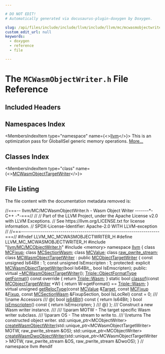 ```yaml
---

# DO NOT EDIT!
# Automatically generated via docusaurus-plugin-doxygen by Doxygen.

slug: /api/files/include/include/llvm/include/llvm/mc/mcwasmobjectwriter-h
custom_edit_url: null
keywords:
  - doxygen
  - reference
  - file

---
```





# The `MCWasmObjectWriter.h` File Reference

<DoxygenPage pluginConfig={pluginConfig}>



## Included Headers

<IncludesList>
<IncludesListItem
  filePath="llvm/MC/MCObjectWriter.h"
  permalink="/docs/api/files/include/include/llvm/include/llvm/mc/mcobjectwriter-h"
  isLocal="true" />
<IncludesListItem
  filePath="memory"
  permalink=""
  isLocal="false" />
</IncludesList>

## Namespaces Index

<MembersIndex>

<MembersIndexItem
  type="namespace"
  name={<><a href="/docs/api/namespaces/llvm">llvm</a></>}>
This is an optimization pass for GlobalISel generic memory operations. <a href="/docs/api/namespaces/llvm/#details">More...</a>
</MembersIndexItem>

</MembersIndex>

## Classes Index

<MembersIndex>

<MembersIndexItem
  type="class"
  name={<><a href="/docs/api/classes/llvm/mcwasmobjecttargetwriter">MCWasmObjectTargetWriter</a></>}>
</MembersIndexItem>

</MembersIndex>


## File Listing

The file content with the documentation metadata removed is:

<ProgramListing>

<Link id="l00001" /><CodeLine lineNumber="1"><span class="doxyHighlightComment">//===-- llvm/MC/MCWasmObjectWriter.h - Wasm Object Writer -------&#42;- C++ -&#42;-===//</span></CodeLine>
<Link id="l00002" /><CodeLine lineNumber="2"><span class="doxyHighlightComment">//</span></CodeLine>
<Link id="l00003" /><CodeLine lineNumber="3"><span class="doxyHighlightComment">// Part of the LLVM Project, under the Apache License v2.0 with LLVM Exceptions.</span></CodeLine>
<Link id="l00004" /><CodeLine lineNumber="4"><span class="doxyHighlightComment">// See https://llvm.org/LICENSE.txt for license information.</span></CodeLine>
<Link id="l00005" /><CodeLine lineNumber="5"><span class="doxyHighlightComment">// SPDX-License-Identifier: Apache-2.0 WITH LLVM-exception</span></CodeLine>
<Link id="l00006" /><CodeLine lineNumber="6"><span class="doxyHighlightComment">//</span></CodeLine>
<Link id="l00007" /><CodeLine lineNumber="7"><span class="doxyHighlightComment">//===----------------------------------------------------------------------===//</span></CodeLine>
<Link id="l00008" /><CodeLine lineNumber="8"></CodeLine>
<Link id="l00009" /><CodeLine lineNumber="9"><span class="doxyHighlightPreprocessor">#ifndef LLVM&#95;MC&#95;MCWASMOBJECTWRITER&#95;H</span></CodeLine>
<Link id="l00010" /><CodeLine lineNumber="10"><span class="doxyHighlightPreprocessor">#define LLVM&#95;MC&#95;MCWASMOBJECTWRITER&#95;H</span></CodeLine>
<Link id="l00011" /><CodeLine lineNumber="11"></CodeLine>
<Link id="l00012" /><CodeLine lineNumber="12"><span class="doxyHighlightPreprocessor">#include &quot;<a href="/docs/api/files/include/include/llvm/include/llvm/mc/mcobjectwriter-h">llvm/MC/MCObjectWriter.h</a>&quot;</span></CodeLine>
<Link id="l00013" /><CodeLine lineNumber="13"><span class="doxyHighlightPreprocessor">#include &lt;memory&gt;</span></CodeLine>
<Link id="l00014" /><CodeLine lineNumber="14"></CodeLine>
<Link id="l00015" /><CodeLine lineNumber="15"><span class="doxyHighlightKeyword">namespace </span><span class="doxyHighlight"><a href="/docs/api/namespaces/llvm">llvm</a> &#123;</span></CodeLine>
<Link id="l00016" /><CodeLine lineNumber="16"></CodeLine>
<Link id="l00017" /><CodeLine lineNumber="17"><span class="doxyHighlightKeyword">class </span><span class="doxyHighlight"><a href="/docs/api/classes/llvm/mcfixup">MCFixup</a>;</span></CodeLine>
<Link id="l00018" /><CodeLine lineNumber="18"><span class="doxyHighlightKeyword">class </span><span class="doxyHighlight"><a href="/docs/api/classes/llvm/mcsectionwasm">MCSectionWasm</a>;</span></CodeLine>
<Link id="l00019" /><CodeLine lineNumber="19"><span class="doxyHighlightKeyword">class </span><span class="doxyHighlight"><a href="/docs/api/classes/llvm/mcvalue">MCValue</a>;</span></CodeLine>
<Link id="l00020" /><CodeLine lineNumber="20"><span class="doxyHighlightKeyword">class </span><span class="doxyHighlight"><a href="/docs/api/classes/llvm/raw-pwrite-stream">raw&#95;pwrite&#95;stream</a>;</span></CodeLine>
<Link id="l00021" /><CodeLine lineNumber="21"></CodeLine>
<Link id="l00022" /><CodeLine lineNumber="22" lineLink="/docs/api/classes/llvm/mcwasmobjecttargetwriter"><span class="doxyHighlightKeyword">class </span><span class="doxyHighlight"><a href="/docs/api/classes/llvm/mcwasmobjecttargetwriter/#ac1f8f37b6ecbee31e9a71c1575d08321">MCWasmObjectTargetWriter</a> : </span><span class="doxyHighlightKeyword">public</span><span class="doxyHighlight"> <a href="/docs/api/classes/llvm/mcobjecttargetwriter">MCObjectTargetWriter</a> &#123;</span></CodeLine>
<Link id="l00023" /><CodeLine lineNumber="23"><span class="doxyHighlight">  </span><span class="doxyHighlightKeyword">const</span><span class="doxyHighlight"> </span><span class="doxyHighlightKeywordType">unsigned</span><span class="doxyHighlight"> Is64Bit : 1;</span></CodeLine>
<Link id="l00024" /><CodeLine lineNumber="24"><span class="doxyHighlight">  </span><span class="doxyHighlightKeyword">const</span><span class="doxyHighlight"> </span><span class="doxyHighlightKeywordType">unsigned</span><span class="doxyHighlight"> IsEmscripten : 1;</span></CodeLine>
<Link id="l00025" /><CodeLine lineNumber="25"></CodeLine>
<Link id="l00026" /><CodeLine lineNumber="26"><span class="doxyHighlightKeyword">protected</span><span class="doxyHighlight">:</span></CodeLine>
<Link id="l00027" /><CodeLine lineNumber="27"><span class="doxyHighlight">  </span><span class="doxyHighlightKeyword">explicit</span><span class="doxyHighlight"> <a href="/docs/api/classes/llvm/mcwasmobjecttargetwriter/#ac1f8f37b6ecbee31e9a71c1575d08321">MCWasmObjectTargetWriter</a>(</span><span class="doxyHighlightKeywordType">bool</span><span class="doxyHighlight"> Is64Bit&#95;, </span><span class="doxyHighlightKeywordType">bool</span><span class="doxyHighlight"> IsEmscripten);</span></CodeLine>
<Link id="l00028" /><CodeLine lineNumber="28"></CodeLine>
<Link id="l00029" /><CodeLine lineNumber="29"><span class="doxyHighlightKeyword">public</span><span class="doxyHighlight">:</span></CodeLine>
<Link id="l00030" /><CodeLine lineNumber="30" lineLink="/docs/api/classes/llvm/mcwasmobjecttargetwriter/#ac237e2a1e4b9070726a2885e5446b418"><span class="doxyHighlight">  </span><span class="doxyHighlightKeyword">virtual</span><span class="doxyHighlight"> <a href="/docs/api/classes/llvm/mcwasmobjecttargetwriter/#ac237e2a1e4b9070726a2885e5446b418">~MCWasmObjectTargetWriter</a>();</span></CodeLine>
<Link id="l00031" /><CodeLine lineNumber="31"></CodeLine>
<Link id="l00032" /><CodeLine lineNumber="32" lineLink="/docs/api/classes/llvm/mcwasmobjecttargetwriter/#a163a595a9bb64664f1170199ff46b478"><span class="doxyHighlight">  <a href="/docs/api/classes/llvm/triple/#a83e907e55fa50e093caa96a0aff96201">Triple::ObjectFormatType</a> <a href="/docs/api/classes/llvm/mcwasmobjecttargetwriter/#a163a595a9bb64664f1170199ff46b478">getFormat</a>()</span><span class="doxyHighlightKeyword"> const override </span><span class="doxyHighlight">&#123; </span><span class="doxyHighlightKeywordFlow">return</span><span class="doxyHighlight"> <a href="/docs/api/classes/llvm/triple/#a83e907e55fa50e093caa96a0aff96201a660d4029da29691e97daf8c8aabb1ffb">Triple::Wasm</a>; &#125;</span></CodeLine>
<Link id="l00033" /><CodeLine lineNumber="33" lineLink="/docs/api/classes/llvm/mcwasmobjecttargetwriter/#a0e6ae37f94b8441f47adfc4dd98415ab"><span class="doxyHighlight">  </span><span class="doxyHighlightKeyword">static</span><span class="doxyHighlight"> </span><span class="doxyHighlightKeywordType">bool</span><span class="doxyHighlight"> <a href="/docs/api/classes/llvm/mcwasmobjecttargetwriter/#a0e6ae37f94b8441f47adfc4dd98415ab">classof</a>(</span><span class="doxyHighlightKeyword">const</span><span class="doxyHighlight"> <a href="/docs/api/classes/llvm/mcobjecttargetwriter">MCObjectTargetWriter</a> &#42;W) &#123;</span></CodeLine>
<Link id="l00034" /><CodeLine lineNumber="34"><span class="doxyHighlight">    </span><span class="doxyHighlightKeywordFlow">return</span><span class="doxyHighlight"> W-&gt;getFormat() == <a href="/docs/api/classes/llvm/triple/#a83e907e55fa50e093caa96a0aff96201a660d4029da29691e97daf8c8aabb1ffb">Triple::Wasm</a>;</span></CodeLine>
<Link id="l00035" /><CodeLine lineNumber="35"><span class="doxyHighlight">  &#125;</span></CodeLine>
<Link id="l00036" /><CodeLine lineNumber="36"></CodeLine>
<Link id="l00037" /><CodeLine lineNumber="37" lineLink="/docs/api/classes/llvm/mcwasmobjecttargetwriter/#af88f8382aca5cf0193e77269052e96bd"><span class="doxyHighlight">  </span><span class="doxyHighlightKeyword">virtual</span><span class="doxyHighlight"> </span><span class="doxyHighlightKeywordType">unsigned</span><span class="doxyHighlight"> <a href="/docs/api/classes/llvm/mcwasmobjecttargetwriter/#af88f8382aca5cf0193e77269052e96bd">getRelocType</a>(</span><span class="doxyHighlightKeyword">const</span><span class="doxyHighlight"> <a href="/docs/api/classes/llvm/mcvalue">MCValue</a> &amp;<a href="/docs/api/classes/llvm/target">Target</a>, </span><span class="doxyHighlightKeyword">const</span><span class="doxyHighlight"> <a href="/docs/api/classes/llvm/mcfixup">MCFixup</a> &amp;<a href="/docs/api/files/lib/lib/target/lib/target/powerpc/ppctlsdynamiccall-cpp/#a4a235aedca5bbfc39934045b6cbf9c70">Fixup</a>,</span></CodeLine>
<Link id="l00038" /><CodeLine lineNumber="38"><span class="doxyHighlight">                                </span><span class="doxyHighlightKeyword">const</span><span class="doxyHighlight"> <a href="/docs/api/classes/llvm/mcsectionwasm">MCSectionWasm</a> &amp;FixupSection,</span></CodeLine>
<Link id="l00039" /><CodeLine lineNumber="39"><span class="doxyHighlight">                                </span><span class="doxyHighlightKeywordType">bool</span><span class="doxyHighlight"> IsLocRel) </span><span class="doxyHighlightKeyword">const</span><span class="doxyHighlight"> = 0;</span></CodeLine>
<Link id="l00040" /><CodeLine lineNumber="40"></CodeLine>
<Link id="l00041" /><CodeLine lineNumber="41"><span class="doxyHighlightComment">  /// \\name Accessors</span></CodeLine>
<Link id="l00042" /><CodeLine lineNumber="42"><span class="doxyHighlightComment">  /// @&#123;</span></CodeLine>
<Link id="l00043" /><CodeLine lineNumber="43" lineLink="/docs/api/classes/llvm/mcwasmobjecttargetwriter/#a20884c3e95059624d66bfdd2542fb937"><span class="doxyHighlight">  </span><span class="doxyHighlightKeywordType">bool</span><span class="doxyHighlight"> <a href="/docs/api/classes/llvm/mcwasmobjecttargetwriter/#a20884c3e95059624d66bfdd2542fb937">is64Bit</a>()</span><span class="doxyHighlightKeyword"> const </span><span class="doxyHighlight">&#123; </span><span class="doxyHighlightKeywordFlow">return</span><span class="doxyHighlight"> Is64Bit; &#125;</span></CodeLine>
<Link id="l00044" /><CodeLine lineNumber="44" lineLink="/docs/api/classes/llvm/mcwasmobjecttargetwriter/#ae32ed287bfce73691101bdef8e76abd5"><span class="doxyHighlight">  </span><span class="doxyHighlightKeywordType">bool</span><span class="doxyHighlight"> <a href="/docs/api/classes/llvm/mcwasmobjecttargetwriter/#ae32ed287bfce73691101bdef8e76abd5">isEmscripten</a>()</span><span class="doxyHighlightKeyword"> const </span><span class="doxyHighlight">&#123; </span><span class="doxyHighlightKeywordFlow">return</span><span class="doxyHighlight"> IsEmscripten; &#125;</span></CodeLine>
<Link id="l00045" /><CodeLine lineNumber="45"><span class="doxyHighlightComment">  /// @&#125;</span></CodeLine>
<Link id="l00046" /><CodeLine lineNumber="46"><span class="doxyHighlight">&#125;;</span></CodeLine>
<Link id="l00047" /><CodeLine lineNumber="47"></CodeLine>
<Link id="l00048" /><CodeLine lineNumber="48"><span class="doxyHighlightComment">/// Construct a new Wasm writer instance.</span></CodeLine>
<Link id="l00049" /><CodeLine lineNumber="49"><span class="doxyHighlightComment">///</span></CodeLine>
<Link id="l00050" /><CodeLine lineNumber="50"><span class="doxyHighlightComment">/// \\param MOTW - The target specific Wasm writer subclass.</span></CodeLine>
<Link id="l00051" /><CodeLine lineNumber="51"><span class="doxyHighlightComment">/// \\param OS - The stream to write to.</span></CodeLine>
<Link id="l00052" /><CodeLine lineNumber="52"><span class="doxyHighlightComment">/// \\returns The constructed object writer.</span></CodeLine>
<Link id="l00053" /><CodeLine lineNumber="53"><span class="doxyHighlight">std::unique&#95;ptr&lt;MCObjectWriter&gt;</span></CodeLine>
<Link id="l00054" /><CodeLine lineNumber="54"><span class="doxyHighlight"><a href="/docs/api/namespaces/llvm/#a5e0a65f90a3e33914d2a48dab717cd48">createWasmObjectWriter</a>(std::unique&#95;ptr&lt;MCWasmObjectTargetWriter&gt; MOTW,</span></CodeLine>
<Link id="l00055" /><CodeLine lineNumber="55"><span class="doxyHighlight">                       raw&#95;pwrite&#95;stream &amp;OS);</span></CodeLine>
<Link id="l00056" /><CodeLine lineNumber="56"></CodeLine>
<Link id="l00057" /><CodeLine lineNumber="57"><span class="doxyHighlight">std::unique&#95;ptr&lt;MCObjectWriter&gt;</span></CodeLine>
<Link id="l00058" /><CodeLine lineNumber="58"><span class="doxyHighlight"><a href="/docs/api/namespaces/llvm/#afb2e2e7c9337b7a98c6db6cb1b0f22b0">createWasmDwoObjectWriter</a>(std::unique&#95;ptr&lt;MCWasmObjectTargetWriter&gt; MOTW,</span></CodeLine>
<Link id="l00059" /><CodeLine lineNumber="59"><span class="doxyHighlight">                          raw&#95;pwrite&#95;stream &amp;OS, raw&#95;pwrite&#95;stream &amp;DwoOS);</span></CodeLine>
<Link id="l00060" /><CodeLine lineNumber="60"></CodeLine>
<Link id="l00061" /><CodeLine lineNumber="61"><span class="doxyHighlight">&#125; </span><span class="doxyHighlightComment">// namespace llvm</span></CodeLine>
<Link id="l00062" /><CodeLine lineNumber="62"></CodeLine>
<Link id="l00063" /><CodeLine lineNumber="63"><span class="doxyHighlightPreprocessor">#endif</span></CodeLine>

</ProgramListing>


</DoxygenPage>
